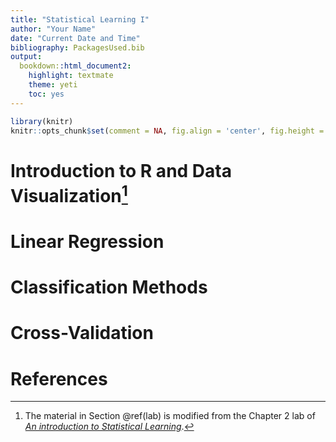 ```yaml
---
title: "Statistical Learning I"
author: "Your Name"
date: "Current Date and Time"
bibliography: PackagesUsed.bib
output: 
  bookdown::html_document2: 
    highlight: textmate
    theme: yeti
    toc: yes
---
```



```r
library(knitr)
knitr::opts_chunk$set(comment = NA, fig.align = 'center', fig.height = 5, fig.width = 5, prompt = FALSE, highlight = TRUE, tidy = FALSE, warning = FALSE, message = FALSE, tidy.opts=list(blank = TRUE, width.cutoff = 80))
```




# Introduction to R and Data Visualization^[The material in Section \@ref(lab) is modified from the Chapter 2 lab of [_An introduction to Statistical Learning_](https://web.stanford.edu/~hastie/ISLR2/ISLRv2_website.pdf).] {#lab} 



# Linear Regression




# Classification Methods


# Cross-Validation





# References